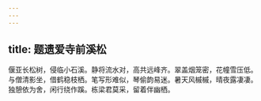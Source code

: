 ```yaml
---
---
---
```

title: 题遗爱寺前溪松
---



偃亚长松树，侵临小石溪。静将流水对，高共远峰齐。翠盖烟笼密，花幢雪压低。与僧清影坐，借鹤稳枝栖。笔写形难似，琴偷韵易迷。暑天风槭槭，晴夜露凄凄。独憩依为舍，闲行绕作蹊。栋梁君莫采，留着伴幽栖。